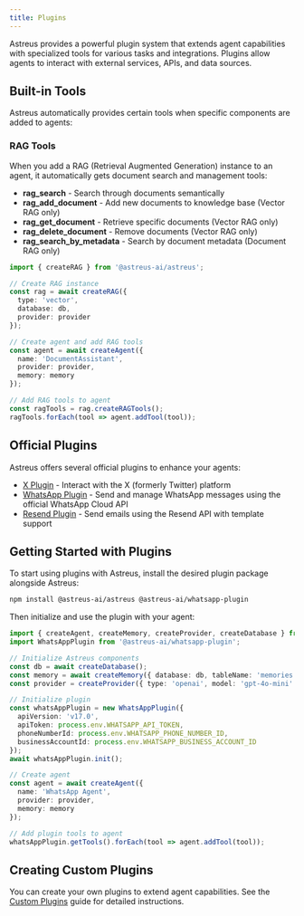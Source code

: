 ```yaml
---
title: Plugins
---
```


Astreus provides a powerful plugin system that extends agent capabilities with specialized tools for various tasks and integrations. Plugins allow agents to interact with external services, APIs, and data sources.

## Built-in Tools

Astreus automatically provides certain tools when specific components are added to agents:

### RAG Tools
When you add a RAG (Retrieval Augmented Generation) instance to an agent, it automatically gets document search and management tools:

- **rag_search** - Search through documents semantically
- **rag_add_document** - Add new documents to knowledge base (Vector RAG only)
- **rag_get_document** - Retrieve specific documents (Vector RAG only)
- **rag_delete_document** - Remove documents (Vector RAG only)
- **rag_search_by_metadata** - Search by document metadata (Document RAG only)

```typescript
import { createRAG } from '@astreus-ai/astreus';

// Create RAG instance
const rag = await createRAG({
  type: 'vector',
  database: db,
  provider: provider
});

// Create agent and add RAG tools
const agent = await createAgent({
  name: 'DocumentAssistant',
  provider: provider,
  memory: memory
});

// Add RAG tools to agent
const ragTools = rag.createRAGTools();
ragTools.forEach(tool => agent.addTool(tool));
```

## Official Plugins

Astreus offers several official plugins to enhance your agents:

- [X Plugin](/docs/plugins/x-plugin) - Interact with the X (formerly Twitter) platform
- [WhatsApp Plugin](/docs/plugins/whatsapp-plugin) - Send and manage WhatsApp messages using the official WhatsApp Cloud API
- [Resend Plugin](/docs/plugins/resend-plugin) - Send emails using the Resend API with template support

## Getting Started with Plugins

To start using plugins with Astreus, install the desired plugin package alongside Astreus:

```bash
npm install @astreus-ai/astreus @astreus-ai/whatsapp-plugin
```

Then initialize and use the plugin with your agent:

```typescript
import { createAgent, createMemory, createProvider, createDatabase } from '@astreus-ai/astreus';
import WhatsAppPlugin from '@astreus-ai/whatsapp-plugin';

// Initialize Astreus components
const db = await createDatabase();
const memory = await createMemory({ database: db, tableName: 'memories' });
const provider = createProvider({ type: 'openai', model: 'gpt-4o-mini' });

// Initialize plugin
const whatsAppPlugin = new WhatsAppPlugin({
  apiVersion: 'v17.0',
  apiToken: process.env.WHATSAPP_API_TOKEN,
  phoneNumberId: process.env.WHATSAPP_PHONE_NUMBER_ID,
  businessAccountId: process.env.WHATSAPP_BUSINESS_ACCOUNT_ID
});
await whatsAppPlugin.init();

// Create agent
const agent = await createAgent({
  name: 'WhatsApp Agent',
  provider: provider,
  memory: memory
});

// Add plugin tools to agent
whatsAppPlugin.getTools().forEach(tool => agent.addTool(tool));
```

## Creating Custom Plugins

You can create your own plugins to extend agent capabilities. See the [Custom Plugins](/docs/guides/custom-plugins) guide for detailed instructions. 